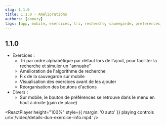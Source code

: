 ```yaml
---
slug: 1.1.0
title: 1.1.0 - Améliorations
authors: [snouzy]
tags: [app, mobile, exercices, tri, recherche, sauvegarde, preferences, video]
---
```


## 1.1.0
- Exercices :
    - Tri par ordre alphabétique par défaut lors de l'ajout, pour faciliter la recherche et simuler un "annuaire"
    - Amélioration de l'algorithme de recherche
    - Fix de la sauvegarde sur mobile
    - Visualisation des exercices avant de les ajouter
    - Réorganisation des boutons d'actions
- Divers : 
    - Sur mobile, le bouton de préférences se retrouve dans le menu en haut à droite (gain de place)

<ReactPlayer height="100%"  style={{
   margin: '0 auto'
}} playing controls url='/video/details-dun-exercice-info.mp4' />
